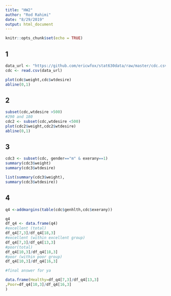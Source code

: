 ```yaml
---
title: "HW2"
author: "Rod Rahimi"
date: "8/29/2019"
output: html_document
---
```


```r
knitr::opts_chunk$set(echo = TRUE)
```

## 1 
```r
data_url <- "https://github.com/ericwfox/stat630data/raw/master/cdc.csv"
cdc <- read.csv(data_url)

plot(cdc$weight,cdc$wtdesire)
abline(0,1)

```

## 2
```r
subset(cdc,wtdesire >500)
#290 and 180
cdc2 <- subset(cdc,wtdesire <500)
plot(cdc2$weight,cdc2$wtdesire)
abline(0,1)

```

## 3 
```r

cdc3 <- subset(cdc, gender=="m" & exerany==1)
summary(cdc3$weight)
summary(cdc3$wtdesire)

list(summary(cdc3$weight),
summary(cdc3$wtdesire))

```
## 4 
```r

q4 <-addmargins(table(cdc$genhlth,cdc$exerany))

q4
df_q4 <- data.frame(q4)
#excellent (total)
df_q4[7,3]/df_q4[18,3]
#excellent (within excellent group)
df_q4[7,3]/df_q4[13,3]
#poor(total)
df_q4[10,3]/df_q4[18,3]
#poor (within poor group)
df_q4[10,3]/df_q4[16,3]

#final answer for ya

data.frame(Healthy=df_q4[7,3]/df_q4[13,3]
,Poor=df_q4[10,3]/df_q4[16,3]
)

```

